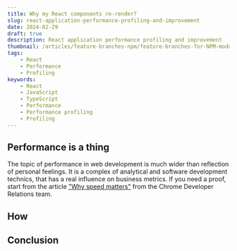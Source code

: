 ```yaml
---
title: Why my React components re-render?
slug: react-application-performance-profiling-and-improvement
date: 2024-02-29
draft: true
description: React application performance profiling and improvement
thumbnail: /articles/feature-branches-npm/feature-branches-for-NPM-modules.png
tags:
    - React
    - Performance
    - Profiling
keywords:
    - React
    - JavaScript
    - TypeScript
    - Performance
    - Performance profiling
    - Profiling
---
```


## Performance is a thing

The topic of performance in web development is much wider than reflection of personal feelings. It is a complex of analytical and software development technics, that has a real influence on business metrics. If you need a proof, start from the article ["Why speed matters"](https://web.dev/learn/performance/why-speed-matters) from the Chrome Developer Relations team.

## How



## Conclusion

